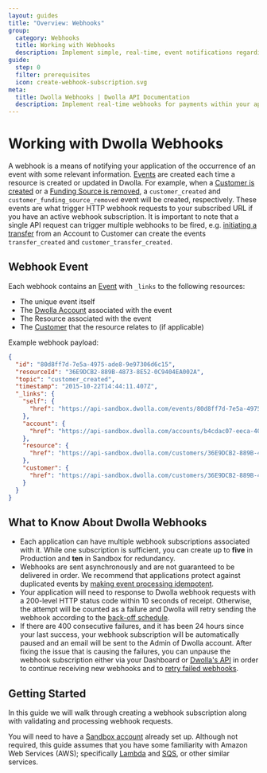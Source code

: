 ```yaml
---
layout: guides
title: "Overview: Webhooks"
group:
  category: Webhooks
  title: Working with Webhooks
  description: Implement simple, real-time, event notifications regarding account and transaction status, and more.
guide:
  step: 0
  filter: prerequisites
  icon: create-webhook-subscription.svg
meta:
  title: Dwolla Webhooks | Dwolla API Documentation
  description: Implement real-time webhooks for payments within your application by utilizing the Dwolla payment API. Create a sandbox account today and get started!
---
```



# Working with Dwolla Webhooks

A webhook is a means of notifying your application of the occurrence of an event with some relevant information. [Events](/api-reference/events) are created each time a resource is created or updated in Dwolla. For example, when a [Customer is created](/api-reference/customers/create) or a [Funding Source is removed](/api-reference/funding-sources/remove), a `customer_created` and `customer_funding_source_removed` event will be created, respectively. These events are what trigger HTTP webhook requests to your subscribed URL if you have an active webhook subscription. It is important to note that a single API request can trigger multiple webhooks to be fired, e.g. [initiating a transfer](/api-reference/transfers/initiate) from an Account to Customer can create the events `transfer_created` and `customer_transfer_created`.

<InlineCTA
  icon={webhooksIcon}
  text="Check out our API reference for an exhaustive list of all possible events."
  href="/api-reference/events"
/>

## Webhook Event

Each webhook contains an [Event](/api-reference/events) with `_links` to the following resources:

- The unique event itself
- The [Dwolla Account](/api-reference/accounts) associated with the event
- The Resource associated with the event
- The [Customer](/api-reference/customers) that the resource relates to (if applicable)

Example webhook payload:

```json
{
  "id": "80d8ff7d-7e5a-4975-ade8-9e97306d6c15",
  "resourceId": "36E9DCB2-889B-4873-8E52-0C9404EA002A",
  "topic": "customer_created",
  "timestamp": "2015-10-22T14:44:11.407Z",
  "_links": {
    "self": {
      "href": "https://api-sandbox.dwolla.com/events/80d8ff7d-7e5a-4975-ade8-9e97306d6c15"
    },
    "account": {
      "href": "https://api-sandbox.dwolla.com/accounts/b4cdac07-eeca-4059-a29c-48900e453d54"
    },
    "resource": {
      "href": "https://api-sandbox.dwolla.com/customers/36E9DCB2-889B-4873-8E52-0C9404EA002A"
    },
    "customer": {
      "href": "https://api-sandbox.dwolla.com/customers/36E9DCB2-889B-4873-8E52-0C9404EA002A"
    }
  }
}
```

<InlineCTA
  icon={webhooksIcon}
  text="For detailed information on Dwolla's webhook request structure, refer to the Webhook Events resource under Concepts."
  href="/concepts/webhook-events#list-of-supported-events-by-resource"
/>

## What to Know About Dwolla Webhooks

- Each application can have multiple webhook subscriptions associated with it. While one subscription is sufficient, you can create up to **five** in Production and **ten** in Sandbox for redundancy.
- Webhooks are sent asynchronously and are not guaranteed to be delivered in order. We recommend that applications protect against duplicated events by [making event processing idempotent](/guides/webhooks/process-validate#check-for-duplicate-events).
- Your application will need to response to Dwolla webhook requests with a 200-level HTTP status code within 10 seconds of receipt. Otherwise, the attempt will be counted as a failure and Dwolla will retry sending the webhook according to the [back-off schedule](/api-reference/webhook-subscriptions#delivery-rate).
- If there are 400 consecutive failures, and it has been 24 hours since your last success, your webhook subscription will be automatically paused and an email will be sent to the Admin of Dwolla account. After fixing the issue that is causing the failures, you can unpause the webhook subscription either via your Dashboard or [Dwolla's API](/api-reference/webhook-subscriptions/update) in order to continue receiving new webhooks and to [retry failed webhooks](/api-reference/webhooks/retry).

## Getting Started

In this guide we will walk through creating a webhook subscription along with validating and processing webhook requests.

You will need to have a [Sandbox account](https://accounts-sandbox.dwolla.com/sign-up) already set up. Although not required, this guide assumes that you have some familiarity with Amazon Web Services (AWS); specifically [Lambda](https://aws.amazon.com/lambda/) and [SQS](https://aws.amazon.com/sqs/), or other similar services.
